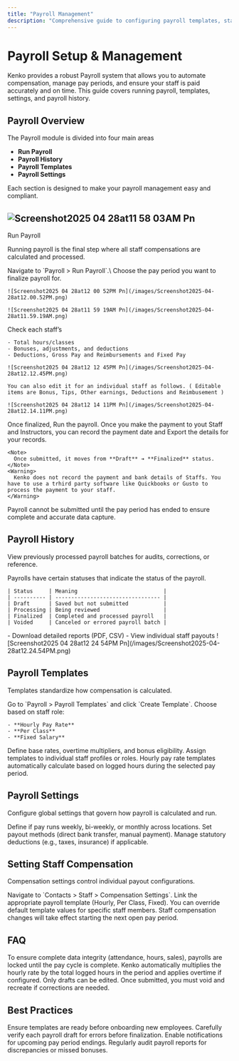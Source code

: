 ```yaml
---
title: "Payroll Management"
description: "Comprehensive guide to configuring payroll templates, staff compensation, statuses, and common FAQs."
---
```


# Payroll Setup & Management

Kenko provides a robust Payroll system that allows you to automate compensation, manage pay periods, and ensure your staff is paid accurately and on time. This guide covers running payroll, templates, settings, and payroll history.

## Payroll Overview

The Payroll module is divided into four main areas

- **Run Payroll**
- **Payroll History**
- **Payroll Templates**
- **Payroll Settings**

Each section is designed to make your payroll management easy and compliant.

## ![Screenshot2025 04 28at11 58 03AM Pn](/images/Screenshot2025-04-28at11.58.03AM.png)

Run Payroll

Running payroll is the final step where all staff compensations are calculated and processed.

<Steps>
  <Step title="Select Pay Period">
    Navigate to `Payroll > Run Payroll`.\
    Choose the pay period you want to finalize payroll for.

    ![Screenshot2025 04 28at12 00 52PM Pn](/images/Screenshot2025-04-28at12.00.52PM.png)

    ![Screenshot2025 04 28at11 59 19AM Pn](/images/Screenshot2025-04-28at11.59.19AM.png)
  </Step>
  <Step title="Review Draft Payroll">
    Check each staff’s

    - Total hours/classes
    - Bonuses, adjustments, and deductions
    - Deductions, Gross Pay and Reimbursements and Fixed Pay

    ![Screenshot2025 04 28at12 12 45PM Pn](/images/Screenshot2025-04-28at12.12.45PM.png)

    You can also edit it for an individual staff as follows. ( Editable items are Bonus, Tips, Other earnings, Deductions and Reimbusement )

    ![Screenshot2025 04 28at12 14 11PM Pn](/images/Screenshot2025-04-28at12.14.11PM.png)
  </Step>
  <Step title="Submit Payroll">
    Once finalized, Run the payroll. Once you make the payment to yout Staff and Instructors, you can record the payment date and Export the details for your records.

    <Note>
      Once submitted, it moves from **Draft** ➔ **Finalized** status.
    </Note>
    <Warning>
      Kenko does not record the payment and bank details of Staffs. You have to use a trhird party software like Quickbooks or Gusto to process the payment to your staff.
    </Warning>
  </Step>
</Steps>

<Warning>
  Payroll cannot be submitted until the pay period has ended to ensure complete and accurate data capture.
</Warning>

## Payroll History

View previously processed payroll batches for audits, corrections, or reference.

<AccordionGroup>
  <Accordion title="Statuses in Payroll History" icon="clock">
    Payrolls have certain statuses that indicate the status of the payroll.

    | Status     | Meaning                           |
    | ---------- | --------------------------------- |
    | Draft      | Saved but not submitted           |
    | Processing | Being reviewed                    |
    | Finalized  | Completed and processed payroll   |
    | Voided     | Canceled or errored payroll batch |
  </Accordion>
  <Accordion title="Actions Available" icon="rotate">
    - Download detailed reports (PDF, CSV)
    - View individual staff payouts ![Screenshot2025 04 28at12 24 54PM Pn](/images/Screenshot2025-04-28at12.24.54PM.png)
  </Accordion>
</AccordionGroup>

## Payroll Templates

Templates standardize how compensation is calculated.

<Steps>
  <Step title="Navigate to Templates">
    Go to `Payroll > Payroll Templates` and click `Create Template`.
  </Step>
  <Step title="Select Template Type">
    Choose based on staff role:

    - **Hourly Pay Rate**
    - **Per Class**
    - **Fixed Salary**
  </Step>
  <Step title="Configure Pay Rates">
    Define base rates, overtime multipliers, and bonus eligibility.
  </Step>
  <Step title="Apply Templates">
    Assign templates to individual staff profiles or roles.
  </Step>
</Steps>

<Info>
  Hourly pay rate templates automatically calculate based on logged hours during the selected pay period.
</Info>

## Payroll Settings

Configure global settings that govern how payroll is calculated and run.

<AccordionGroup>
  <Accordion title="Pay Period Setup" icon="calendar-days">
    Define if pay runs weekly, bi-weekly, or monthly across locations.
  </Accordion>
  <Accordion title="Banking Information" icon="money-check-pen">
    Set payout methods (direct bank transfer, manual payment).
  </Accordion>
  <Accordion title="Tax & Deductions" icon="money-bill">
    Manage statutory deductions (e.g., taxes, insurance) if applicable.
  </Accordion>
</AccordionGroup>

## Setting Staff Compensation

Compensation settings control individual payout configurations.

<Steps>
  <Step title="Go to Staff Profile">
    Navigate to `Contacts > Staff > Compensation Settings`.
  </Step>
  <Step title="Attach Payroll Template">
    Link the appropriate payroll template (Hourly, Per Class, Fixed).
  </Step>
  <Step title="Set Custom Overrides (Optional)">
    You can override default template values for specific staff members.
  </Step>
</Steps>

<Note>
  Staff compensation changes will take effect starting the next open pay period.
</Note>

## FAQ

<AccordionGroup>
  <Accordion title="Why can't I run my payroll before the pay period ends?" icon="question-mark-circle">
    To ensure complete data integrity (attendance, hours, sales), payrolls are locked until the pay cycle is complete.
  </Accordion>
  <Accordion title="How does Hourly Pay calculate in payroll?" icon="calculator">
    Kenko automatically multiplies the hourly rate by the total logged hours in the period and applies overtime if configured.
  </Accordion>
  <Accordion title="Can I edit a payroll after submission?" icon="pencil">
    Only drafts can be edited. Once submitted, you must void and recreate if corrections are needed.
  </Accordion>
</AccordionGroup>

## Best Practices

<CardGroup cols="2">
  <Card title="Set Templates Before Hiring" icon="clipboard-list">
    Ensure templates are ready before onboarding new employees.
  </Card>
  <Card title="Review Payroll Drafts" icon="magnifying-glass">
    Carefully verify each payroll draft for errors before finalization.
  </Card>
  <Card title="Use Pay Period Alerts" icon="bell">
    Enable notifications for upcoming pay period endings.
  </Card>
  <Card title="Audit Payroll History Monthly" icon="eye">
    Regularly audit payroll reports for discrepancies or missed bonuses.
  </Card>
</CardGroup>